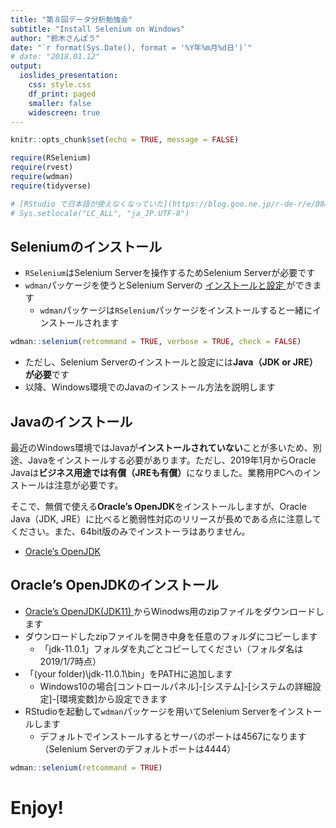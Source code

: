 ---
title: "第８回データ分析勉強会"
subtitle: "Install Selenium on Windows"
author: "鈴木さんぽう"
date: "`r format(Sys.Date(), format = '%Y年%m月%d日')`"
# date: "2018.01.12"
output:
  ioslides_presentation:
    css: style.css
    df_print: paged
    smaller: false
    widescreen: true
---

```{r setup, include=FALSE}
knitr::opts_chunk$set(echo = TRUE, message = FALSE)

require(RSelenium)
require(rvest)
require(wdman)
require(tidyverse)

# [RStudio で日本語が使えなくなっていた](https://blog.goo.ne.jp/r-de-r/e/084639aec24beb8a6d08b8241545ef1a)
# Sys.setlocale("LC_ALL", "ja_JP.UTF-8")
```

## Seleniumのインストール

* `RSelenium`はSelenium Serverを操作するためSelenium Serverが必要です
* `wdman`パッケージを使うとSelenium Serverの [インストールと設定 <i class="fa fa-external-link"></i>](https://cran.r-project.org/web/packages/wdman/vignettes/basics.html){target="_blank" title="wdman: Basics"} ができます
    * `wdman`パッケージは`RSelenium`パッケージをインストールすると一緒にインストールされます

```{r eval=FALSE}
wdman::selenium(retcommand = TRUE, verbose = TRUE, check = FALSE)
```

* ただし、Selenium Serverのインストールと設定には**Java（JDK or JRE）が必要**です
* 以降、Windows環境でのJavaのインストール方法を説明します


## Javaのインストール
最近のWindows環境ではJavaが**インストールされていない**ことが多いため、別途、Javaをインストールする必要があります。ただし、2019年1月からOracle Javaは**ビジネス用途では有償（JREも有償）**になりました。業務用PCへのインストールは注意が必要です。  

そこで、無償で使える**Oracle's OpenJDK**をインストールしますが、Oracle Java（JDK, JRE）に比べると脆弱性対応のリリースが長めである点に注意してください。また、64bit版のみでインストーラはありません。  

* [Oracle's OpenJDK <i class="fa fa-external-link"></i>](https://jdk.java.net/11/){target="_blank" title="Java SE 11.0.1 Platform under the GNU General Public License, version 2, with the Classpath Exception."}


## Oracle's OpenJDKのインストール
* [Oracle's OpenJDK(JDK11) <i class="fa fa-external-link"></i>](https://jdk.java.net/11/){target="_blank" title="Java SE 11.0.1 Platform under the GNU General Public License, version 2, with the Classpath Exception."}からWinodws用のzipファイルをダウンロードします
* ダウンロードしたzipファイルを開き中身を任意のフォルダにコピーします
    * 「jdk-11.0.1」フォルダを丸ごとコピーしてください（フォルダ名は2019/1/7時点）
* 「(your folder)\\jdk-11.0.1\\bin」をPATHに追加します
    * Windows10の場合[コントロールパネル]-[システム]-[システムの詳細設定]-[環境変数]から設定できます
* RStudioを起動して`wdman`パッケージを用いてSelenium Serverをインストールします
    * デフォルトでインストールするとサーバのポートは4567になります（Selenium Serverのデフォルトポートは4444）

```{r, eval=FALSE}
wdman::selenium(retcommand = TRUE)
```



# Enjoy!